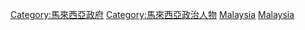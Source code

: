 {{Political office-holders in Foo
 | Country = 马来西亚
 | Nationality = 马来西亚
}}

[[Category:馬來西亞政府|Category:馬來西亞政府]]
[[Category:馬來西亞政治人物|Category:馬來西亞政治人物]]
[[Category:亚洲各国政府官员|Malaysia]]
[[Category:各國政府公職人員|Malaysia]]
